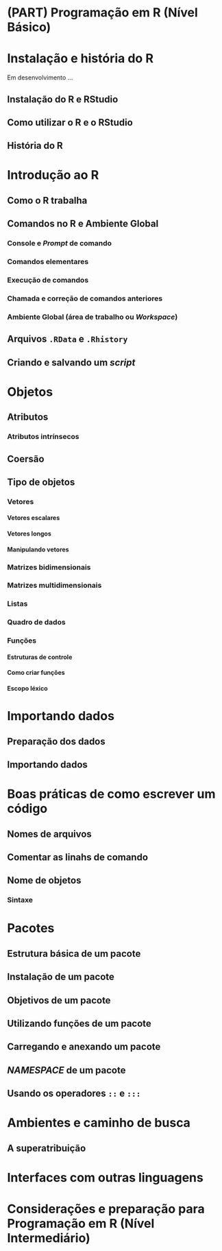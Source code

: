 # (PART) Programação em R (Nível Básico) {-}


# Instalação e história do R

Em desenvolvimento ...


## Instalação do R e RStudio 

## Como utilizar o R e o RStudio

## História do R


# Introdução ao R

## Como o R trabalha

## Comandos no R e Ambiente Global

### Console e *Prompt* de comando

### Comandos elementares

### Execução de comandos

### Chamada e correção de comandos anteriores

### Ambiente Global (área de trabalho ou *Workspace*)

## Arquivos `.RData` e `.Rhistory`

## Criando e salvando um *script*


# Objetos

## Atributos

### Atributos intrínsecos

## Coersão

## Tipo de objetos

### Vetores

#### Vetores escalares

#### Vetores longos

#### Manipulando vetores

### Matrizes bidimensionais

### Matrizes multidimensionais

### Listas

### Quadro de dados

### Funções

#### Estruturas de controle

#### Como criar funções

#### Escopo léxico


# Importando dados

## Preparação dos dados

## Importando dados


# Boas práticas de como escrever um código

## Nomes de arquivos

## Comentar as linahs de comando

## Nome de objetos

### Sintaxe

# Pacotes

## Estrutura básica de um pacote

## Instalação de um pacote

## Objetivos de um pacote

## Utilizando funções de um pacote

## Carregando e anexando um pacote

## *NAMESPACE* de um pacote

## Usando os operadores `::` e `:::`

# Ambientes e caminho de busca

## A superatribuição

# Interfaces com outras linguagens

# Considerações e preparação para Programação em R (Nível Intermediário)












